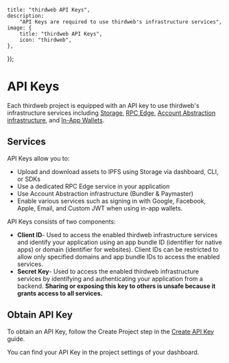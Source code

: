 
	title: "thirdweb API Keys",
	description:
		"API Keys are required to use thirdweb's infrastructure services",
	image: {
		title: "thirdweb API Keys",
		icon: "thirdweb",
	},
});

# API Keys

Each thirdweb project is equipped with an API key to use thirdweb's infrastructure services including [Storage](/infrastructure/storage/overview), [RPC Edge](/infrastructure/rpc-edge/overview), [Account Abstraction infrastructure](/bundler), and [In-App Wallets](/wallets).

## Services

API Keys allow you to:

- Upload and download assets to IPFS using Storage via dashboard, CLI, or SDKs
- Use a dedicated RPC Edge service in your application
- Use Account Abstraction infrastructure (Bundler & Paymaster)
- Enable various services such as signing in with Google, Facebook, Apple, Email, and Custom JWT when using in-app wallets.

API Keys consists of two components:

- **Client ID**- Used to access the enabled thirdweb infrastructure services and identify your application using an app bundle ID (identifier for native apps) or domain (identifier for websites). Client IDs can be restricted to allow only specified domains and app bundle IDs to access the enabled services.
- **Secret Key**- Used to access the enabled thirdweb infrastructure services by identifying and authenticating your application from a backend. **Sharing or exposing this key to others is unsafe because it grants access to all services.**

## Obtain API Key

To obtain an API Key, follow the Create Project step in the [Create API Key](/account/api-keys/create) guide. 

You can find your API Key in the project settings of your dashboard.